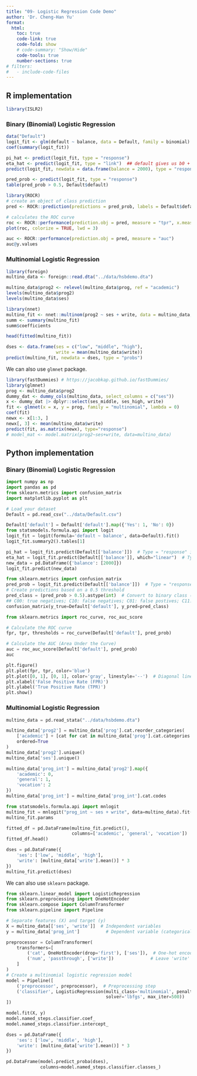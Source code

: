 ```yaml
---
title: "09- Logistic Regression Code Demo"
author: 'Dr. Cheng-Han Yu'
format: 
  html:
    toc: true
    code-link: true
    code-fold: show
    # code-summary: "Show/Hide"
    code-tools: true
    number-sections: true
# filters: 
#   - include-code-files
---
```


## R implementation

```r
library(ISLR2)
```

### Binary (Binomial) Logistic Regression

```r
data("Default")
logit_fit <- glm(default ~ balance, data = Default, family = binomial)
coef(summary(logit_fit))
```


```r
pi_hat <- predict(logit_fit, type = "response")
eta_hat <- predict(logit_fit, type = "link")  ## default gives us b0 + b1*x
predict(logit_fit, newdata = data.frame(balance = 2000), type = "response")
```

```r
pred_prob <- predict(logit_fit, type = "response")
table(pred_prob > 0.5, Default$default)
```

```r
library(ROCR)
# create an object of class prediction 
pred <- ROCR::prediction(predictions = pred_prob, labels = Default$default)

# calculates the ROC curve
roc <- ROCR::performance(prediction.obj = pred, measure = "tpr", x.measure = "fpr")
plot(roc, colorize = TRUE, lwd = 3)
```


```r
auc <- ROCR::performance(prediction.obj = pred, measure = "auc")
auc@y.values
```

### Multinomial Logistic Regression

```r
library(foreign)
multino_data <- foreign::read.dta("../data/hsbdemo.dta")
```

```r
multino_data$prog2 <- relevel(multino_data$prog, ref = "academic")
levels(multino_data$prog2)
levels(multino_data$ses)
```


```r
library(nnet)
multino_fit <- nnet::multinom(prog2 ~ ses + write, data = multino_data, trace = FALSE)
summ <- summary(multino_fit)
summ$coefficients
```

```r
head(fitted(multino_fit))
```

```r
dses <- data.frame(ses = c("low", "middle", "high"), 
                   write = mean(multino_data$write))
predict(multino_fit, newdata = dses, type = "probs")
```

We can also use `glmnet` package.

```r
library(fastDummies) # https://jacobkap.github.io/fastDummies/
library(glmnet)
prog <- multino_data$prog2
dummy_dat <- dummy_cols(multino_data, select_columns = c("ses"))
x <- dummy_dat |> dplyr::select(ses_middle, ses_high, write)
fit <- glmnet(x = x, y = prog, family = "multinomial", lambda = 0)
coef(fit)
newx <- x[1:3, ]
newx[, 3] <- mean(multino_data$write)
predict(fit, as.matrix(newx), type="response")
# model_mat <- model.matrix(prog2~ses+write, data=multino_data)
```




## Python implementation


### Binary (Binomial) Logistic Regression

```python
import numpy as np
import pandas as pd
from sklearn.metrics import confusion_matrix
import matplotlib.pyplot as plt
```

```python
# Load your dataset
Default = pd.read_csv("../data/Default.csv")
```

```python
Default['default'] = Default['default'].map({'Yes': 1, 'No': 0})
from statsmodels.formula.api import logit
logit_fit = logit(formula='default ~ balance', data=Default).fit()
logit_fit.summary2().tables[1]
```

```python
pi_hat = logit_fit.predict(Default[['balance']])  # Type = "response" in R
eta_hat = logit_fit.predict(Default[['balance']], which="linear")  # Type = "link" in R
new_data = pd.DataFrame({'balance': [2000]})
logit_fit.predict(new_data)
```


```python
from sklearn.metrics import confusion_matrix
pred_prob = logit_fit.predict(Default[['balance']])  # Type = "response" in R
# Create predictions based on a 0.5 threshold
pred_class = (pred_prob > 0.5).astype(int)  # Convert to binary class (0 or 1)
## C00: true negatives; C10: false negatives; C01: false postives; C11: true positives
confusion_matrix(y_true=Default['default'], y_pred=pred_class)
```


```python
from sklearn.metrics import roc_curve, roc_auc_score

# Calculate the ROC curve
fpr, tpr, thresholds = roc_curve(Default['default'], pred_prob)

# Calculate the AUC (Area Under the Curve)
auc = roc_auc_score(Default['default'], pred_prob)
auc
```

```python
plt.figure()
plt.plot(fpr, tpr, color='blue')
plt.plot([0, 1], [0, 1], color='gray', linestyle='--')  # Diagonal line
plt.xlabel('False Positive Rate (FPR)')
plt.ylabel('True Positive Rate (TPR)')
plt.show()
```

### Multinomial Logistic Regression

```python
multino_data = pd.read_stata("../data/hsbdemo.dta")
```

```python
multino_data['prog2'] = multino_data['prog'].cat.reorder_categories(
    ['academic'] + [cat for cat in multino_data['prog'].cat.categories if cat != 'academic'],
    ordered=True
)
multino_data['prog2'].unique()
multino_data['ses'].unique()
```


```python
multino_data['prog_int'] = multino_data['prog2'].map({
    'academic': 0,
    'general': 1,
    'vocation': 2
})
multino_data['prog_int'] = multino_data['prog_int'].cat.codes
```

```python
from statsmodels.formula.api import mnlogit
multino_fit = mnlogit("prog_int ~ ses + write", data=multino_data).fit()
multino_fit.params
```

```python
fitted_df = pd.DataFrame(multino_fit.predict(), 
                         columns=['academic', 'general', 'vocation'])
fitted_df.head()
```

```python
dses = pd.DataFrame({
    'ses': ['low', 'middle', 'high'],
    'write': [multino_data['write'].mean()] * 3
})
multino_fit.predict(dses)
```



We can also use `sklearn` package.

```python
from sklearn.linear_model import LogisticRegression
from sklearn.preprocessing import OneHotEncoder
from sklearn.compose import ColumnTransformer
from sklearn.pipeline import Pipeline

# Separate features (X) and target (y)
X = multino_data[['ses', 'write']]  # Independent variables
y = multino_data['prog_int']          # Dependent variable (categorical target)

preprocessor = ColumnTransformer(
    transformers=[
        ('cat', OneHotEncoder(drop='first'), ['ses']),  # One-hot encode 'ses'
        ('num', 'passthrough', ['write'])              # Leave 'write' as is
    ]
)
# Create a multinomial logistic regression model
model = Pipeline([
    ('preprocessor', preprocessor),  # Preprocessing step
    ('classifier', LogisticRegression(multi_class='multinomial', penalty=None,
                                      solver='lbfgs', max_iter=500))
])

model.fit(X, y)
model.named_steps.classifier.coef_
model.named_steps.classifier.intercept_

```

```python
dses = pd.DataFrame({
    'ses': ['low', 'middle', 'high'],
    'write': [multino_data['write'].mean()] * 3
})

pd.DataFrame(model.predict_proba(dses),
             columns=model.named_steps.classifier.classes_)

```

